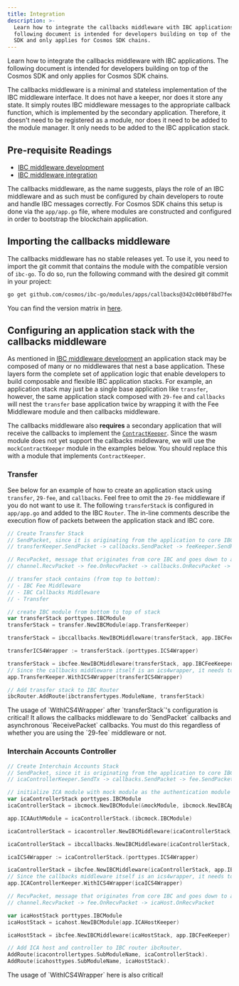 ```yaml
---
title: Integration
description: >-
  Learn how to integrate the callbacks middleware with IBC applications. The
  following document is intended for developers building on top of the Cosmos
  SDK and only applies for Cosmos SDK chains.
---
```

Learn how to integrate the callbacks middleware with IBC applications. The following document is intended for developers building on top of the Cosmos SDK and only applies for Cosmos SDK chains.

The callbacks middleware is a minimal and stateless implementation of the IBC middleware interface. It does not have a keeper, nor does it store any state. It simply routes IBC middleware messages to the appropriate callback function, which is implemented by the secondary application. Therefore, it doesn't need to be registered as a module, nor does it need to be added to the module manager. It only needs to be added to the IBC application stack.

## Pre-requisite Readings

* [IBC middleware development](/docs/ibc/v8.5.x//01-ibc/04-middleware/02-develop)
* [IBC middleware integration](/docs/ibc/v8.5.x//01-ibc/04-middleware/03-integration)

The callbacks middleware, as the name suggests, plays the role of an IBC middleware and as such must be configured by chain developers to route and handle IBC messages correctly.
For Cosmos SDK chains this setup is done via the `app/app.go` file, where modules are constructed and configured in order to bootstrap the blockchain application.

## Importing the callbacks middleware

The callbacks middleware has no stable releases yet. To use it, you need to import the git commit that contains the module with the compatible version of `ibc-go`. To do so, run the following command with the desired git commit in your project:

```sh
go get github.com/cosmos/ibc-go/modules/apps/callbacks@342c00b0f8bd7feeebf0780f208a820b0faf90d1
```

You can find the version matrix in [here](/docs/ibc/v8.5.x////docs/04-middleware/01-callbacks/02-integration#importing-the-callbacks-middleware).

## Configuring an application stack with the callbacks middleware

As mentioned in [IBC middleware development](/docs/ibc/v8.5.x//01-ibc/04-middleware/02-develop) an application stack may be composed of many or no middlewares that nest a base application.
These layers form the complete set of application logic that enable developers to build composable and flexible IBC application stacks.
For example, an application stack may just be a single base application like `transfer`, however, the same application stack composed with `29-fee` and `callbacks` will nest the `transfer` base application twice by wrapping it with the Fee Middleware module and then callbacks middleware.

The callbacks middleware also **requires** a secondary application that will receive the callbacks to implement the [`ContractKeeper`](https://github.com/cosmos/ibc-go/blob/v7.3.0/modules/apps/callbacks/types/expected_keepers.go#L11-L83). Since the wasm module does not yet support the callbacks middleware, we will use the `mockContractKeeper` module in the examples below. You should replace this with a module that implements `ContractKeeper`.

### Transfer

See below for an example of how to create an application stack using `transfer`, `29-fee`, and `callbacks`. Feel free to omit the `29-fee` middleware if you do not want to use it.
The following `transferStack` is configured in `app/app.go` and added to the IBC `Router`.
The in-line comments describe the execution flow of packets between the application stack and IBC core.

```go expandable
// Create Transfer Stack
// SendPacket, since it is originating from the application to core IBC:
// transferKeeper.SendPacket -> callbacks.SendPacket -> feeKeeper.SendPacket -> channel.SendPacket

// RecvPacket, message that originates from core IBC and goes down to app, the flow is the other way
// channel.RecvPacket -> fee.OnRecvPacket -> callbacks.OnRecvPacket -> transfer.OnRecvPacket

// transfer stack contains (from top to bottom):
// - IBC Fee Middleware
// - IBC Callbacks Middleware
// - Transfer

// create IBC module from bottom to top of stack
var transferStack porttypes.IBCModule
transferStack = transfer.NewIBCModule(app.TransferKeeper)

transferStack = ibccallbacks.NewIBCMiddleware(transferStack, app.IBCFeeKeeper, app.MockContractKeeper, maxCallbackGas)

transferICS4Wrapper := transferStack.(porttypes.ICS4Wrapper)

transferStack = ibcfee.NewIBCMiddleware(transferStack, app.IBCFeeKeeper)
// Since the callbacks middleware itself is an ics4wrapper, it needs to be passed to the transfer keeper
app.TransferKeeper.WithICS4Wrapper(transferICS4Wrapper)

// Add transfer stack to IBC Router
ibcRouter.AddRoute(ibctransfertypes.ModuleName, transferStack)
```

<Warning>
The usage of `WithICS4Wrapper` after `transferStack`'s configuration is critical! It allows the callbacks middleware to do `SendPacket` callbacks and asynchronous `ReceivePacket` callbacks. You must do this regardless of whether you are using the `29-fee` middleware or not.
</Warning>

### Interchain Accounts Controller

```go expandable
// Create Interchain Accounts Stack
// SendPacket, since it is originating from the application to core IBC:
// icaControllerKeeper.SendTx -> callbacks.SendPacket -> fee.SendPacket -> channel.SendPacket

// initialize ICA module with mock module as the authentication module on the controller side
var icaControllerStack porttypes.IBCModule
icaControllerStack = ibcmock.NewIBCModule(&mockModule, ibcmock.NewIBCApp("", scopedICAMockKeeper))

app.ICAAuthModule = icaControllerStack.(ibcmock.IBCModule)

icaControllerStack = icacontroller.NewIBCMiddleware(icaControllerStack, app.ICAControllerKeeper)

icaControllerStack = ibccallbacks.NewIBCMiddleware(icaControllerStack, app.IBCFeeKeeper, app.MockContractKeeper, maxCallbackGas)

icaICS4Wrapper := icaControllerStack.(porttypes.ICS4Wrapper)

icaControllerStack = ibcfee.NewIBCMiddleware(icaControllerStack, app.IBCFeeKeeper)
// Since the callbacks middleware itself is an ics4wrapper, it needs to be passed to the ica controller keeper
app.ICAControllerKeeper.WithICS4Wrapper(icaICS4Wrapper)

// RecvPacket, message that originates from core IBC and goes down to app, the flow is:
// channel.RecvPacket -> fee.OnRecvPacket -> icaHost.OnRecvPacket

var icaHostStack porttypes.IBCModule
icaHostStack = icahost.NewIBCModule(app.ICAHostKeeper)

icaHostStack = ibcfee.NewIBCMiddleware(icaHostStack, app.IBCFeeKeeper)

// Add ICA host and controller to IBC router ibcRouter.
AddRoute(icacontrollertypes.SubModuleName, icaControllerStack).
AddRoute(icahosttypes.SubModuleName, icaHostStack).
```

<Warning>
The usage of `WithICS4Wrapper` here is also critical!
</Warning>
